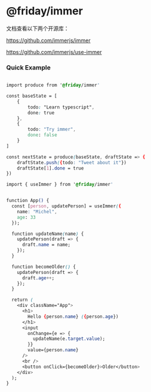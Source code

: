 
<Meta title="Documentation/Friday Immer" />

# @friday/immer

文档查看以下两个开源库：

https://github.com/immerjs/immer

https://github.com/immerjs/use-immer

### Quick Example

```css dark

import produce from '@friday/immer'

const baseState = [
    {
        todo: "Learn typescript",
        done: true
    },
    {
        todo: "Try immer",
        done: false
    }
]

const nextState = produce(baseState, draftState => {
    draftState.push({todo: "Tweet about it"})
    draftState[1].done = true
})

```

```css dark
import { useImmer } from '@friday/immer'


function App() {
  const [person, updatePerson] = useImmer({
    name: "Michel",
    age: 33
  });

  function updateName(name) {
    updatePerson(draft => {
      draft.name = name;
    });
  }

  function becomeOlder() {
    updatePerson(draft => {
      draft.age++;
    });
  }

  return (
    <div className="App">
      <h1>
        Hello {person.name} ({person.age})
      </h1>
      <input
        onChange={e => {
          updateName(e.target.value);
        }}
        value={person.name}
      />
      <br />
      <button onClick={becomeOlder}>Older</button>
    </div>
  );
}

```









